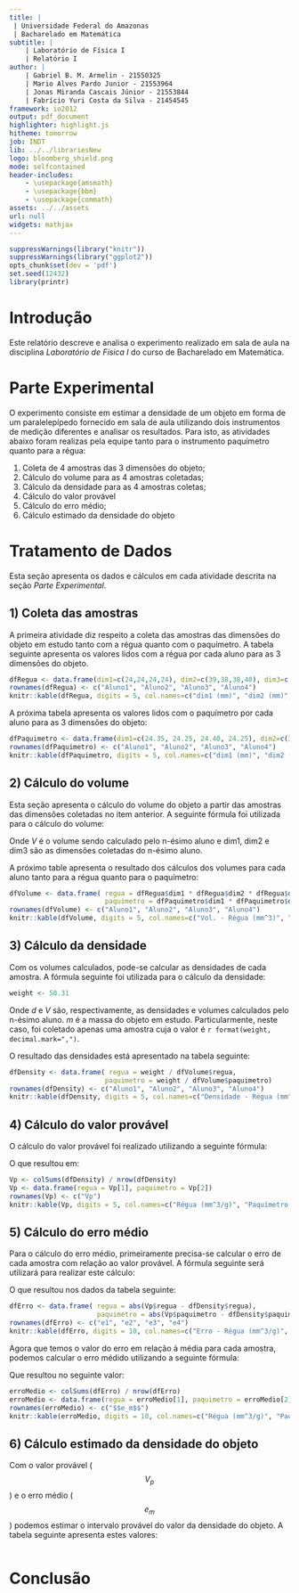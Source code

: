 ```yaml
---
title: |
 | Universidade Federal do Amazonas 
 | Bacharelado em Matemática
subtitle: | 
    | Laboratório de Física I
    | Relatório I
author: | 
    | Gabriel B. M. Armelin - 21550325
    | Mario Alves Pardo Junior - 21553964
    | Jonas Miranda Cascais Júnior - 21553844
    | Fabrício Yuri Costa da Silva - 21454545
framework: io2012
output: pdf_document
highlighter: highlight.js
hitheme: tomorrow
job: INDT
lib: ../../librariesNew
logo: bloomberg_shield.png
mode: selfcontained
header-includes: 
    - \usepackage{amsmath}
    - \usepackage{bbm}
    - \usepackage{commath}
assets: ../../assets
url: null
widgets: mathjax
---
```



```r
suppressWarnings(library("knitr"))
suppressWarnings(library("ggplot2"))
opts_chunk$set(dev = 'pdf')
set.seed(12432) 
library(printr)
```

Introdução
===================

Este relatório descreve e analisa o experimento realizado em sala de aula na disciplina *Laboratório de Física I* do curso de Bacharelado em Matemática.

Parte Experimental
====================

O experimento consiste em estimar a densidade de um objeto em forma de um paralelepípedo fornecido em sala de aula utilizando dois instrumentos de medição diferentes e analisar os resultados. Para isto, as atividades abaixo foram realizas pela equipe tanto para o instrumento paquímetro quanto para a régua:

 1) Coleta de 4 amostras das 3 dimensões do objeto;
 2) Cálculo do volume para as 4 amostras coletadas;
 3) Cálculo da densidade para as 4 amostras coletas;
 4) Cálculo do valor provável
 5) Cálculo do erro médio;
 6) Cálculo estimado da densidade do objeto

Tratamento de Dados
====================

Esta seção apresenta os dados e cálculos em cada atividade descrita na seção *Parte Experimental*.

## 1) Coleta das amostras

A primeira atividade diz respeito a coleta das amostras das dimensões do objeto em estudo tanto com a régua quanto com o paquímetro. A tabela seguinte apresenta os valores lidos com a régua por cada aluno para as 3 dimensões do objeto.

```r
dfRegua <- data.frame(dim1=c(24,24,24,24), dim2=c(39,38,38,40), dim3=c(100, 100, 100, 100))
rownames(dfRegua) <- c("Aluno1", "Aluno2", "Aluno3", "Aluno4")
knitr::kable(dfRegua, digits = 5, col.names=c("dim1 (mm)", "dim2 (mm)", "dim3 (mm)"),caption = 'Amostras das dimensões do objeto coletadas com a régua.')
```

A próxima tabela apresenta os valores lidos com o paquímetro por cada aluno para as 3 dimensões do objeto:

```r
dfPaquimetro <- data.frame(dim1=c(24.35, 24.25, 24.40, 24.25), dim2=c(38.80, 39.10, 38.85,38.70), dim3=c(100.85,99.60,99.55,99.90))
rownames(dfPaquimetro) <- c("Aluno1", "Aluno2", "Aluno3", "Aluno4")
knitr::kable(dfPaquimetro, digits = 5, col.names=c("dim1 (mm)", "dim2 (mm)", "dim3 (mm)"), caption = 'Amostras das dimensões do objeto coletadas com o paquímetro.')
```

## 2) Cálculo do volume 

Esta seção apresenta o cálculo do volume do objeto a partir das amostras das dimensões coletadas no 
item anterior. A seguinte fórmula foi utilizada para o cálculo do volume:

\begin{align}\label{eq:volume}
V_{n} = dim1_{n} \times dim2_{n} \times dim3_{n}
\end{align}
Onde *V* é o volume sendo calculado pelo n-ésimo aluno e dim1, dim2 e dim3 são as dimensões coletadas do n-ésimo aluno.

A próximo table apresenta o resultado dos cálculos dos volumes para cada aluno tanto para a régua quanto para o paquímetro:

```r
dfVolume <- data.frame( regua = dfRegua$dim1 * dfRegua$dim2 * dfRegua$dim3,
                        paquimetro = dfPaquimetro$dim1 * dfPaquimetro$dim2 * dfPaquimetro$dim3)
rownames(dfVolume) <- c("Aluno1", "Aluno2", "Aluno3", "Aluno4")
knitr::kable(dfVolume, digits = 5, col.names=c("Vol. - Régua (mm^3)", "Vol. - Paquímetro (mm^3)"), caption = 'Volume do objeto.')
```

## 3) Cálculo da densidade

Com os volumes calculados, pode-se calcular as densidades de cada amostra. A fórmula seguinte foi utilizada para o cálculo da densidade: 

\begin{align}\label{eq:f1}
d_{n} = \frac{m}{V_{n}}
\end{align}

```r
weight <- 50.31
```
 
Onde *d* e *V* são, respectivamente, as densidades e volumes calculados pelo n-ésimo aluno. *m* é a massa do objeto em estudo. Particularmente, neste caso, foi coletado apenas uma amostra cuja o valor é `r format(weight, decimal.mark=",")`.
 
O resultado das densidades está apresentado na tabela seguinte:

```r
dfDensity <- data.frame( regua = weight / dfVolume$regua,
                        paquimetro = weight / dfVolume$paquimetro)
rownames(dfDensity) <- c("Aluno1", "Aluno2", "Aluno3", "Aluno4")
knitr::kable(dfDensity, digits = 5, col.names=c("Densidade - Régua (mm^3/g)", "Densidade - Paquímetro (mm^3/g)"), caption = 'Densidade do objeto.')
```

## 4) Cálculo do valor provável

O cálculo do valor provável foi realizado utilizando a seguinte fórmula:

\begin{align}\label{eq:valorProvavel}
V_{p} = \frac{d_{1} + d_{2} + d_{3} + d_{4}}{4}
\end{align}

O que resultou em: 

```r
Vp <- colSums(dfDensity) / nrow(dfDensity)
Vp <- data.frame(regua = Vp[1], paquimetro = Vp[2])
rownames(Vp) <- c("Vp")
knitr::kable(Vp, digits = 5, col.names=c("Régua (mm^3/g)", "Paquímetro (mm^3/g)"), caption = 'Valor provável da densidade.')
```

## 5) Cálculo do erro médio

Para o cálculo do erro médio, primeiramente precisa-se calcular o erro de cada amostra com relação ao valor provável. A fórmula seguinte será utilizará para realizar este cálculo:

\begin{align}\label{eq:erromedio}
e_n = \abs{V_p - d_n}
\end{align}

O que resultou nos dados da tabela seguinte:

```r
dfErro <- data.frame( regua = abs(Vp$regua - dfDensity$regua),
                      paquimetro = abs(Vp$paquimetro - dfDensity$paquimetro))
rownames(dfErro) <- c("e1", "e2", "e3", "e4")
knitr::kable(dfErro, digits = 10, col.names=c("Erro - Régua (mm^3/g)", "Erro - Paquímetro (mm^3/g)"), caption = 'Erro em relação à média.')
```

Agora que temos o valor do erro em relação à média para cada amostra, podemos calcular o erro médido utilizando a seguinte fórmula:

\begin{align}\label{eq:valorProvavel}
e_m = \frac{e_{1} + e_{2} + e_{3} + e_{4}}{4}
\end{align}

Que resultou no seguinte valor:

```r
erroMedio <- colSums(dfErro) / nrow(dfErro)
erroMedio <- data.frame(regua = erroMedio[1], paquimetro = erroMedio[2])
rownames(erroMedio) <- c("$$e_m$$")
knitr::kable(erroMedio, digits = 10, col.names=c("Régua (mm^3/g)", "Paquímetro (mm^3/g)"), caption = 'Erro médio.')
```

## 6) Cálculo estimado da densidade do objeto

Com o valor provável ($$V_p$$) e o erro médio ($$e_m$$) podemos estimar o intervalo provável do valor da densidade do objeto. A tabela seguinte apresenta estes valores:




```e

```


Conclusão
====================
